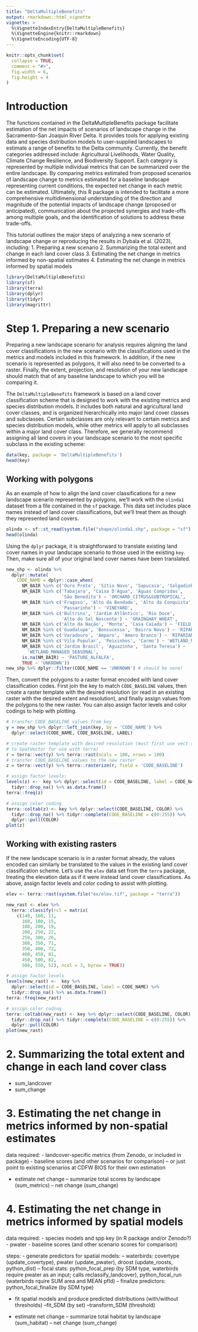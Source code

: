 ```yaml
---
title: "DeltaMultipleBenefits"
output: rmarkdown::html_vignette
vignette: >
  %\VignetteIndexEntry{DeltaMultipleBenefits}
  %\VignetteEngine{knitr::rmarkdown}
  %\VignetteEncoding{UTF-8}
---
```


```r
knitr::opts_chunk$set(
  collapse = TRUE,
  comment = "#>",
  fig.width = 6,
  fig.height = 4
)
```

# Introduction

The functions contained in the DeltaMultipleBenefits package facilitate estimation of the net impacts of scenarios of landscape change in the Sacramento-San Joaquin River Delta. It provides tools for applying existing data and species distribution models to user-supplied landscapes to estimate a range of benefits to the Delta community. Currently, the benefit categories addressed include: Agricultural Livelihoods, Water Quality, Climate Change Resilience, and Biodiversity Support. Each category is represented by multiple individual metrics that can be summarized over the entire landscape. By comparing metrics estimated from proposed scenarios of landscape change to metrics estimated for a baseline landscape representing current conditions, the expected net change in each metric can be estimated. Ultimately, this R package is intended to facilitate a more comprehensive multidimensional understanding of the direction and magnitude of the potential impacts of landscape change (proposed or anticipated), communication about the projected synergies and trade-offs among multiple goals, and the identification of solutions to address these trade-offs.

This tutorial outlines the major steps of analyzing a new scenario of landscape change or reproducing the results in Dybala et al. (2023), including:
1. Preparing a new scenario
2. Summarizing the total extent and change in each land cover class
3. Estimating the net change in metrics informed by non-spatial estimates
4. Estimating the net change in metrics informed by spatial models

```r
library(DeltaMultipleBenefits)
library(sf)
library(terra)
library(dplyr)
library(tidyr)
library(magrittr)
```

# Step 1. Preparing a new scenario

Preparing a new landscape scenario for analysis requires aligning the land cover classifications in the new scenario with the classifications used in the metrics and models included in this framework. In addition, if the new scenario is represented as polygons, it will also need to be converted to a raster. Finally, the extent, projection, and resolution of your new landscape should match that of any baseline landscape to which you will be comparing it. 

The `DeltaMultipleBenefits` framework is based on a land cover classification scheme that is designed to work with the existing metrics and species distribution models. It includes both natural and agricultural land cover classes, and is organized hierarchically into major land cover classes and subclasses. Certain subclasses are only relevant to certain metrics and species distribution models, while other metrics will apply to all subclasses within a major land cover class. Therefore, we generally recommend assigning all land covers in your landscape scenario to the most specific subclass in the existing scheme:

```r
data(key, package = 'DeltaMultipleBenefits')
head(key)
```

## Working with polygons

As an example of how to align the land cover classifications for a new landscape scenario represented by polygons, we'll work with the `olinda1` dataset from a file contained in the `sf` package. This data set includes place names instead of land cover classifications, but we'll treat them as though they represented land covers.

```r
olinda <- sf::st_read(system.file("shape/olinda1.shp", package = "sf"), quiet = TRUE)
head(olinda)
```

Using the `dplyr` package, it is straightforward to translate existing land cover names in your landscape scenario to those used in the existing `key`. Then, make sure all of your original land cover names have been translated.

```r
new_shp <- olinda %>% 
  dplyr::mutate(
    CODE_NAME = dplyr::case_when(
      NM_BAIR %in% c('Ouro Preto', 'Sítio Novo', 'Sapucaia', 'Salgadinho') ~ 'ORCHARD_DECIDUOUS',
      NM_BAIR %in% c('Tabajara', "Caixa D'Água", 'Águas Compridas', 
                     'São Benedito') ~ 'ORCHARD_CITRUS&SUBTROPICAL',
      NM_BAIR %in% c('Fragoso', 'Alto da Bondade', 'Alto da Conquista', 
                     'Passarinho') ~ 'VINEYARD',
      NM_BAIR %in% c('Bultrins', 'Jardim Atlântico', 'Rio Doce', 
                     'Alto do Sol Nascente') ~ 'GRAIN&HAY_WHEAT',
      NM_BAIR %in% c('Alto da Nação', 'Monte', 'Casa Caiada') ~ 'FIELD_CORN',
      NM_BAIR %in% c('Guadalupe', 'Bonsucesso', 'Bairro Novo') ~ 'RIPARIAN_POFR',
      NM_BAIR %in% c('Varadouro', 'Amparo', 'Amaro Branco') ~ 'RIPARIAN_QULO',
      NM_BAIR %in% c('Vila Popular', 'Peixinhos', 'Carmo') ~ 'WETLAND_MANAGED_PERENNIAL',
      NM_BAIR %in% c('Jardim Brasil', 'Aguazinha', 'Santa Teresa') ~ 
        'WETLAND_MANAGED_SEASONAL',
      is.na(NM_BAIR) ~ 'PASTURE_ALFALFA',
      TRUE ~ 'UNKNOWN'))
new_shp %>% dplyr::filter(CODE_NAME == 'UNKNOWN') # should be none!
```

Then, convert the polygons to a raster format encoded with land cover classification codes. First join the key to match `CODE_BASELINE` values, then create a raster template with the desired resolution (or read in an existing raster with the desired extent and resolution), and finally assign values from the polygons to the new raster. You can also assign factor levels and color codings to help with plotting.

```r
# transfer CODE_BASELINE values from key
y = new_shp %>% dplyr::left_join(key, by = 'CODE_NAME') %>% 
  dplyr::select(CODE_NAME, CODE_BASELINE, LABEL)

# create raster template with desired resolution (must first use vect to convert
# to SpatVector for use with terra)
r = terra::vect(y) %>% terra::rast(ncols = 100, nrows = 100)
# transfer CODE_BASELINE values to the new raster
z = terra::vect(y) %>% terra::rasterize(r, field = 'CODE_BASELINE')

# assign factor levels:
levels(z) <-  key %>% dplyr::select(id = CODE_BASELINE, label = CODE_NAME) %>% 
  tidyr::drop_na() %>% as.data.frame()
terra::freq(z)

# assign color coding
terra::coltab(z) <- key %>% dplyr::select(CODE_BASELINE, COLOR) %>%
  tidyr::drop_na() %>% tidyr::complete(CODE_BASELINE = c(0:255)) %>% 
  dplyr::pull(COLOR)
plot(z)

```

## Working with existing rasters

If the new landscape scenario is in a raster format already, the values encoded can similarly be translated to the values in the existing land cover classification scheme. Let's use the `elev` data set from the `terra` package, treating the elevation data as if it were instead land cover classifications. As above, assign factor levels and color coding to assist with plotting.

```r
elev <- terra::rast(system.file("ex/elev.tif", package = "terra"))

new_rast <- elev %>% 
  terra::classify(rcl = matrix(
    c(140, 160, 11,
      160, 180, 15,
      180, 200, 19,
      200, 250, 22,
      250, 300, 26,
      300, 350, 71,
      350, 400, 72,
      400, 450, 81,
      450, 500, 82,
      500, 550, 52), ncol = 3, byrow = TRUE))

# assign factor levels
levels(new_rast) <-  key %>% 
  dplyr::select(id = CODE_BASELINE, label = CODE_NAME) %>% 
  tidyr::drop_na() %>% as.data.frame()
terra::freq(new_rast)

# assign color coding
terra::coltab(new_rast) <- key %>% dplyr::select(CODE_BASELINE, COLOR) %>%
  tidyr::drop_na() %>% tidyr::complete(CODE_BASELINE = c(0:255)) %>% 
  dplyr::pull(COLOR)
plot(new_rast)
```


# 2. Summarizing the total extent and change in each land cover class
- sum_landcover
- sum_change

# 3. Estimating the net change in metrics informed by non-spatial estimates

data required: 
- landcover-specific metrics (from Zenodo, or included in package)
- baseline scores (and other scenarios for comparison) -- or just point to existing scenarios at CDFW BIOS for their own estimation

- estimate net change
-- summarize total scores by landscape (sum_metrics)
-- net change (sum_change)


# 4. Estimating the net change in metrics informed by spatial models

data required:
- species models and spp key (in R package and/or Zenodo?)
- pwater
- baseline scores (and other scenario scores for comparison)

steps:
- generate predictors for spatial models: 
-- waterbirds: covertype (update_covertype), pwater (update_pwater), droost (update_roosts, python_dist)
-- focal stats: python_focal_prep (by SDM type, waterbirds require pwater as an input; calls reclassify_landcover), python_focal_run (waterbirds rquire SUM area and MEAN pfld)
-- finalize predictors: python_focal_finalize (by SDM type)

- fit spatial models and produce predicted distributions (with/without thresholds)
--fit_SDM (by set)
--transform_SDM (threshold)

- estimate net change
-- summarize total habitat by landscape (sum_habitat)
-- net change (sum_change)

